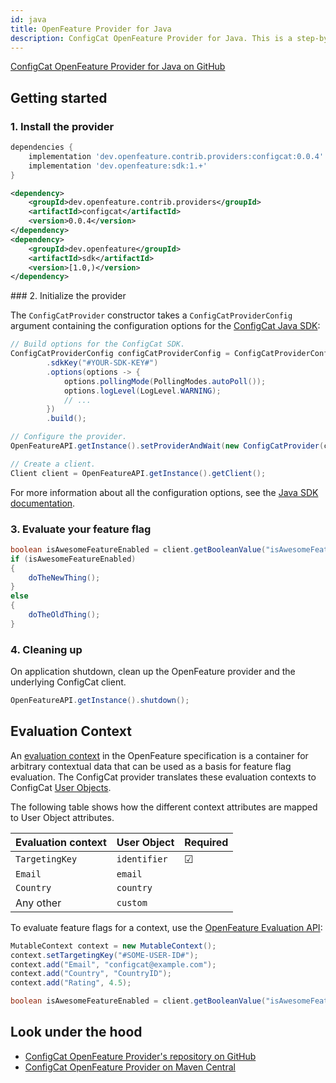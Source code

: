 ```yaml
---
id: java
title: OpenFeature Provider for Java
description: ConfigCat OpenFeature Provider for Java. This is a step-by-step guide on how to use ConfigCat with the OpenFeature Java SDK.
---
```



<a href="https://github.com/open-feature/java-sdk-contrib/tree/main/providers/configcat" target="_blank">ConfigCat OpenFeature Provider for Java on GitHub</a>

## Getting started

### 1. Install the provider

<Tabs groupId="java-install">
<TabItem value="Gradle" label="Gradle">

```groovy title="build.gradle"
dependencies {
    implementation 'dev.openfeature.contrib.providers:configcat:0.0.4'
    implementation 'dev.openfeature:sdk:1.+'
}
```

</TabItem>
<TabItem value="Maven" label="Maven">

```xml title="pom.xml"
<dependency>
    <groupId>dev.openfeature.contrib.providers</groupId>
    <artifactId>configcat</artifactId>
    <version>0.0.4</version>
</dependency>
<dependency>
    <groupId>dev.openfeature</groupId>
    <artifactId>sdk</artifactId>
    <version>[1.0,)</version>
</dependency>
```

</TabItem>
</Tabs>
### 2. Initialize the provider

The `ConfigCatProvider` constructor takes a `ConfigCatProviderConfig` argument containing the configuration options for the [ConfigCat Java SDK](../../java/#creating-the-configcat-client):

```java
// Build options for the ConfigCat SDK.
ConfigCatProviderConfig configCatProviderConfig = ConfigCatProviderConfig.builder()
        .sdkKey("#YOUR-SDK-KEY#")
        .options(options -> {
            options.pollingMode(PollingModes.autoPoll());
            options.logLevel(LogLevel.WARNING);
            // ...
        })
        .build();

// Configure the provider.
OpenFeatureAPI.getInstance().setProviderAndWait(new ConfigCatProvider(configCatProviderConfig));

// Create a client.
Client client = OpenFeatureAPI.getInstance().getClient();
```

For more information about all the configuration options, see the [Java SDK documentation](../../java/#creating-the-configcat-client).

### 3. Evaluate your feature flag

```java
boolean isAwesomeFeatureEnabled = client.getBooleanValue("isAwesomeFeatureEnabled", false);
if (isAwesomeFeatureEnabled)
{
    doTheNewThing();
}
else
{
    doTheOldThing();
}
```

### 4. Cleaning up

On application shutdown, clean up the OpenFeature provider and the underlying ConfigCat client.

```cs
OpenFeatureAPI.getInstance().shutdown();
```

## Evaluation Context

An <a href="https://openfeature.dev/docs/reference/concepts/evaluation-context" target="_blank">evaluation context</a> in the OpenFeature specification is a container for arbitrary contextual data that can be used as a basis for feature flag evaluation.
The ConfigCat provider translates these evaluation contexts to ConfigCat [User Objects](../../java/#user-object).

The following table shows how the different context attributes are mapped to User Object attributes.

| Evaluation context | User Object  | Required |
| ------------------ | ------------ | -------- |
| `TargetingKey`     | `identifier` | &#9745;  | 
| `Email`            | `email`      |          | 
| `Country`          | `country`    |          | 
| Any other          | `custom`     |          | 

To evaluate feature flags for a context, use the <a href="https://openfeature.dev/docs/reference/concepts/evaluation-api/" target="_blank">OpenFeature Evaluation API</a>:

```java
MutableContext context = new MutableContext();
context.setTargetingKey("#SOME-USER-ID#");
context.add("Email", "configcat@example.com");
context.add("Country", "CountryID");
context.add("Rating", 4.5);

boolean isAwesomeFeatureEnabled = client.getBooleanValue("isAwesomeFeatureEnabled", false, context);
```

## Look under the hood

- <a href="https://github.com/open-feature/java-sdk-contrib/tree/main/providers/configcat" target="_blank">ConfigCat OpenFeature Provider's repository on GitHub</a>
- <a href="https://search.maven.org/artifact/dev.openfeature.contrib.providers/configcat" target="_blank">ConfigCat OpenFeature Provider on Maven Central</a>